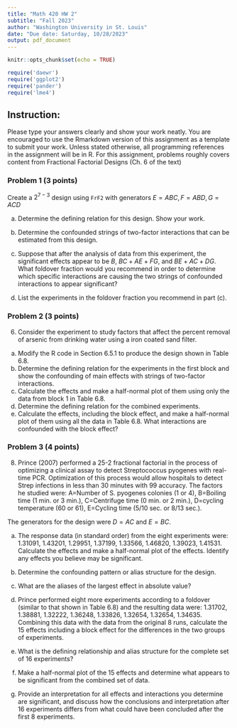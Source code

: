 ```yaml
---
title: "Math 420 HW 2"
subtitle: "Fall 2023"
author: "Washington University in St. Louis"
date: "Due date: Saturday, 10/28/2023"
output: pdf_document
---
```


```r
knitr::opts_chunk$set(echo = TRUE)

require('daewr')
require('ggplot2')
require('pander')
require('lme4')
```

## Instruction:

Please type your answers clearly and show your work neatly. You are encouraged to use the Rmarkdown version of this assignment as a template to submit your work. Unless stated otherwise, all programming references in the assignment will be in R. For this assignment, problems roughly covers content from Fractional Factorial Designs (Ch. 6 of the text)


### Problem 1 (3 points)
Create a $2^{7-3}$ design using `FrF2` with generators $E = ABC, F = ABD, G = ACD$

(a) Determine the defining relation for this design. Show your work.

(b) Determine the confounded strings of two-factor interactions that can be estimated from this design.

(c) Suppose that after the analysis of data from this experiment, the significant effects appear to be $B$, $BC +AE +FG$, and $BE +AC +DG$. What foldover fraction would you recommend in order to determine which specific interactions are causing the two strings of confounded interactions to appear significant?

(d) List the experiments in the foldover fraction you recommend in part (c).



### Problem 2 (3 points)
6. Consider the experiment to study factors that affect the percent removal of arsenic from drinking water using a iron coated sand filter.

(a) Modify the R code in Section 6.5.1 to produce the design shown in Table 6.8.
(b) Determine the defining relation for the experiments in the first block and show the confounding of main effects with strings of two-factor interactions.
(c) Calculate the effects and make a half-normal plot of them using only the data from block 1 in Table 6.8.
(d) Determine the defining relation for the combined experiments.
(e) Calculate the effects, including the block effect, and make a half-normal plot of them using all the data in Table 6.8. What interactions are confounded with the block effect?


### Problem 3 (4 points)

8. Prince (2007) performed a 25-2 fractional factorial in the process of optimizing a clinical assay to detect Streptococcus pyogenes with real-time PCR. Optimization of this process would allow hospitals to detect Strep infections in less than 30 minutes with $99%$ accuracy. The factors he studied were: 
A=Number of S. pyogenes colonies (1 or 4), 
B=Boiling time (1 min. or 3 min.), 
C=Centrifuge time (0 min. or 2 min.), 
D=cycling temperature (60 or 61), 
E=Cycling time (5/10 sec. or 8/13 sec.). 

The generators for the design were $D=AC$ and $E=BC$.

(a) The response data (in standard order) from the eight experiments were: 1.31091, 1.43201, 1.29951, 1.37199, 1.33566, 1.46820, 1.39023, 1.41531. Calculate the effects and make a half-normal plot of the effects. Identify any effects you believe may be significant.

(b) Determine the confounding pattern or alias structure for the design.

(c) What are the aliases of the largest effect in absolute value?

(d) Prince performed eight more experiments according to a foldover (similar to that shown in Table 6.8) and the resulting data were: 1.31702, 1.38881, 1.32222, 1.36248, 1.33826, 1.32654, 1.32654, 1.34635. Combining this data with the data from the original 8 runs, calculate the 15 effects including a block effect for the differences in the two groups of experiments.

(e) What is the defining relationship and alias structure for the complete set of 16 experiments?

(f) Make a half-normal plot of the 15 effects and determine what appears to be significant from the combined set of data.

(g) Provide an interpretation for all effects and interactions you determine are significant, and discuss how the conclusions and interpretation after 16 experiments differs from what could have been concluded after the first 8 experiments.

